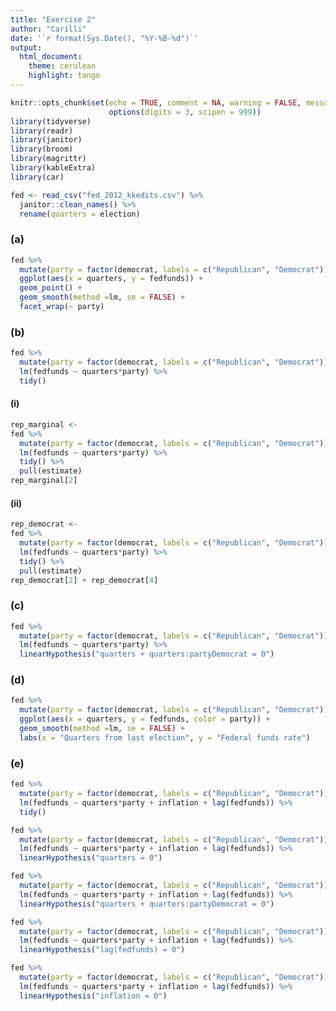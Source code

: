 ```yaml
---
title: "Exercise 2"
author: "Carilli"
date: '`r format(Sys.Date(), "%Y-%B-%d")`'
output: 
  html_document:
    theme: cerulean
    highlight: tango
---
```


```r
knitr::opts_chunk$set(echo = TRUE, comment = NA, warning = FALSE, message = FALSE,
                      options(digits = 3, scipen = 999))
library(tidyverse)
library(readr)
library(janitor)
library(broom)
library(magrittr)
library(kableExtra)
library(car)
```

```r
fed <- read_csv("fed_2012_kkedits.csv") %>% 
  janitor::clean_names() %>% 
  rename(quarters = election)
```

### (a)

```r
fed %>% 
  mutate(party = factor(democrat, labels = c("Republican", "Democrat"))) %>% 
  ggplot(aes(x = quarters, y = fedfunds)) + 
  geom_point() + 
  geom_smooth(method =lm, se = FALSE) +
  facet_wrap(~ party) 
```

### (b)

```r
fed %>% 
  mutate(party = factor(democrat, labels = c("Republican", "Democrat"))) %$% 
  lm(fedfunds ~ quarters*party) %>% 
  tidy()
```

#### (i)

```r
rep_marginal <- 
fed %>% 
  mutate(party = factor(democrat, labels = c("Republican", "Democrat"))) %$% 
  lm(fedfunds ~ quarters*party) %>% 
  tidy() %>% 
  pull(estimate)
rep_marginal[2]
```

#### (ii)

```r
rep_democrat <- 
fed %>% 
  mutate(party = factor(democrat, labels = c("Republican", "Democrat"))) %$% 
  lm(fedfunds ~ quarters*party) %>% 
  tidy() %>% 
  pull(estimate)
rep_democrat[2] + rep_democrat[4]
```


### (c)

```r
fed %>% 
  mutate(party = factor(democrat, labels = c("Republican", "Democrat"))) %$% 
  lm(fedfunds ~ quarters*party) %>% 
  linearHypothesis("quarters + quarters:partyDemocrat = 0")
```

### (d)

```r
fed %>% 
  mutate(party = factor(democrat, labels = c("Republican", "Democrat"))) %>% 
  ggplot(aes(x = quarters, y = fedfunds, color = party)) + 
  geom_smooth(method =lm, se = FALSE) +
  labs(x = "Quarters from last election", y = "Federal funds rate")
```

### (e)

```r
fed %>% 
  mutate(party = factor(democrat, labels = c("Republican", "Democrat"))) %$% 
  lm(fedfunds ~ quarters*party + inflation + lag(fedfunds)) %>% 
  tidy()
```

```r
fed %>% 
  mutate(party = factor(democrat, labels = c("Republican", "Democrat"))) %$% 
  lm(fedfunds ~ quarters*party + inflation + lag(fedfunds)) %>% 
  linearHypothesis("quarters = 0")
```

```r
fed %>% 
  mutate(party = factor(democrat, labels = c("Republican", "Democrat"))) %$% 
  lm(fedfunds ~ quarters*party + inflation + lag(fedfunds)) %>% 
  linearHypothesis("quarters + quarters:partyDemocrat = 0")
```

```r
fed %>% 
  mutate(party = factor(democrat, labels = c("Republican", "Democrat"))) %$% 
  lm(fedfunds ~ quarters*party + inflation + lag(fedfunds)) %>% 
  linearHypothesis("lag(fedfunds) = 0")
```

```r
fed %>% 
  mutate(party = factor(democrat, labels = c("Republican", "Democrat"))) %$% 
  lm(fedfunds ~ quarters*party + inflation + lag(fedfunds)) %>% 
  linearHypothesis("inflation = 0")
```
